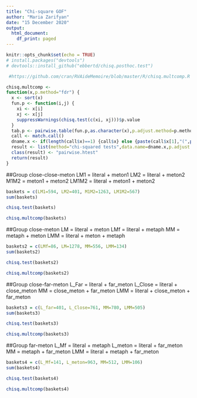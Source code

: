 ```yaml
---
title: "Chi-square GOF"
author: "Maria Zarifyan"
date: "15 December 2020"
output:
  html_document:
    df_print: paged
---
```


```r
knitr::opts_chunk$set(echo = TRUE)
# install.packages("devtools")
# devtools::install_github("ebbertd/chisq.posthoc.test")
```


```r
 #https://github.com/cran/RVAideMemoire/blob/master/R/chisq.multcomp.R

chisq.multcomp <-
function(x,p.method="fdr") {
  x <- sort(x)
  fun.p <- function(i,j) {
    xi <- x[i]
    xj <- x[j]
    suppressWarnings(chisq.test(c(xi, xj)))$p.value
  }
  tab.p <- pairwise.table(fun.p,as.character(x),p.adjust.method=p.method)
  call <- match.call()
  dname.x <- if(length(call$x)==1) {call$x} else {paste(call$x[1],"(",paste(call$x[-1],collapse=","),")",sep="")}
  result <- list(method="chi-squared tests",data.name=dname.x,p.adjust.method=p.method,p.value=tab.p)
  class(result) <- "pairwise.htest"
  return(result)
}
```

##Group close-close-meton
LM1 = literal + meton1
LM2 = literal + meton2
M1M2 = meton1 + meton2
LM1M2 = literal + meton1 + meton2
```r
baskets = c(LM1=594, LM2=401, M1M2=1263, LM1M2=567)
sum(baskets)
```


```r
chisq.test(baskets)
```
```r
chisq.multcomp(baskets)
```


##Group close-meton
LM = literal + meton
LMf = literal + metaph
MM = metaph + meton
LMM = literal + meton + metaph


```r
baskets2 = c(LMf=86, LM=1278, MM=556, LMM=134)
sum(baskets2)
```
```r
chisq.test(baskets2)
```

```r
chisq.multcomp(baskets2)

```


##Group close-far-meton
L_Far = literal + far_meton
L_Close = literal + close_meton
MM = close_meton + far_meton
LMM = literal + close_meton + far_meton
```r
baskets3 = c(L_far=401, L_Close=761, MM=780, LMM=505)
sum(baskets3)
```

```r
chisq.test(baskets3)
```
```r
chisq.multcomp(baskets3)

```


##Group far-meton
L_Mf = literal + metaph
L_meton = literal + far_meton
MM = metaph + far_meton
LMM = literal + metaph + far_meton
```r
baskets4 = c(L_Mf=141, L_meton=963, MM=512, LMM=106)
sum(baskets4)
```
```r
chisq.test(baskets4)
```

```r
chisq.multcomp(baskets4)
```
